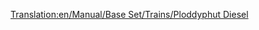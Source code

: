 [[Translation:en/Manual/Base Set/Trains/Ploddyphut Diesel]]
{{it/Manuale/Set base/Treni/StatLocomotive|Image=[[File:en/Manual/Base Set/Trains/Ploddyphutdiesel.png]]
|Name=Ploddyphut Diesel
|Cost=€ 37.5000
|Speed=120 kph (75 mph)
|Weight=95 t
|Power=1.419 hp (1,044 kW)
|Annual=€ 3.808
|Designed=1972
|Lifespan=20 
|Capacity=N/A
|Description=Il primo treno diesel per il mondo di Toyland, non molto meglio del Mightymover Choo-Choo.
|Real-life= Immaginario
}}